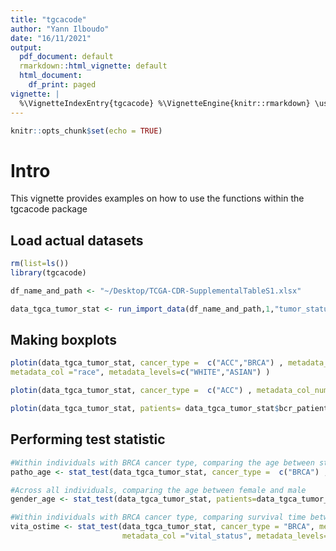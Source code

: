 ```yaml
---
title: "tgcacode"
author: "Yann Ilboudo"
date: "16/11/2021"
output:
  pdf_document: default
  rmarkdown::html_vignette: default
  html_document:
    df_print: paged
vignette: |
  %\VignetteIndexEntry{tgcacode} %\VignetteEngine{knitr::rmarkdown} \usepackage[utf8]{inputenc}
---
```


```r
knitr::opts_chunk$set(echo = TRUE)
```

# Intro

This vignette provides examples on how to use the functions within the tgcacode package

## Load actual datasets
```r
rm(list=ls())
library(tgcacode)

df_name_and_path <- "~/Desktop/TCGA-CDR-SupplementalTableS1.xlsx"

data_tgca_tumor_stat <- run_import_data(df_name_and_path,1,"tumor_status","TUMOR FREE","WITH TUMOR")

```


## Making boxplots
```r
plotin(data_tgca_tumor_stat, cancer_type =  c("ACC","BRCA") , metadata_col_num= "OS.time",
metadata_col ="race", metadata_levels=c("WHITE","ASIAN") )

plotin(data_tgca_tumor_stat, cancer_type =  c("ACC") , metadata_col_num= "age_at_initial_pathologic_diagnosis", metadata_col ="gender", metadata_levels=c("FEMALE","MALE") )

plotin(data_tgca_tumor_stat, patients= data_tgca_tumor_stat$bcr_patient_barcode[grepl("TCGA-B*",data_tgca_tumor_stat$bcr_patient_barcode)] , metadata_col_num= "OS.time", metadata_col ="race", metadata_levels=c("WHITE","ASIAN") )
```

## Performing test statistic
```r
#Within individuals with BRCA cancer type, comparing the age between stage 1 and stage 4 tumor stage
patho_age <- stat_test(data_tgca_tumor_stat, cancer_type =  c("BRCA") , metadata_col_num= "age_at_initial_pathologic_diagnosis", metadata_col ="ajcc_pathologic_tumor_stage", metadata_levels=c("Stage I","Stage IV") )

#Across all individuals, comparing the age between female and male
gender_age <- stat_test(data_tgca_tumor_stat, patients=data_tgca_tumor_stat$bcr_patient_barcode[grepl("TCGA*",data_tgca_tumor_stat$bcr_patient_barcode)], metadata_col_num= "age_at_initial_pathologic_diagnosis",  metadata_col ="gender", metadata_levels=c("FEMALE","MALE") )

#Within individuals with BRCA cancer type, comparing survival time between vital status
vita_ostime <- stat_test(data_tgca_tumor_stat, cancer_type = "BRCA", metadata_col_num= "OS.time",
                         metadata_col ="vital_status", metadata_levels=c("Dead","Alive") )

```
